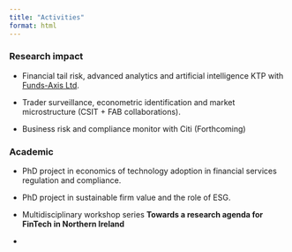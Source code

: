 ```yaml
---
title: "Activities"
format: html
---
```


### Research impact 

-   Financial tail risk, advanced analytics and artificial intelligence KTP with [Funds-Axis Ltd](Activities%20Portal%20for%20academics%20in%20QMS%20and%20beyond%20to%20co-produce%20research%20with%20industry%20partners%20in%20finance.%20Flagship%20projects:%20Rethinking%20econometrics%20for%20the%20age%20of%20AI%20implementation.%20In%20collaboration%20with%20EEECS,%20with%20places%20funded%20by%20BRCD%20monies,%20FAB%20will%20launch%20a%20postgraduate%20courses%20in%20financial%20technology%20and%20machine%20learning,%20designed%20specifically%20to%20up-skill%20and%20re-skill%20talent%20to%20help%20scale%20Northern%20Ireland%20FinTech%20capabilities.%20Financial%20tail%20risk,%20advanced%20analytics%20and%20artificial%20intelligence%20(co-produced%20research%20with%20NI%20FinTechs).%20Financial%20technologies%20and%20financial%20inclusion%20(Fully%20funded%20AHSS%20International%20PhD%20Scholar).%20Trader%20surveillance,%20econometric%20identification%20and%20market%20microstructure%20(CSIT%20+%20FAB%20collaborations)%20Funding%20opportunities%20with%20CSIT%20from%20the%20new%20Global%20Innovations%20Institutes%20route.%20Actively%20engage%20in%20corporate%20sponsorship%20and%20collaboration%20funding%20projects.%20Possibilities%20for%20sponsorship%20for%20access%20to%20expertise,%20workshops,%20and%20lab-affiliated%20graduates.%20Industry-sponsored%20research%20activities,%20including%20PhD%20co-funding%20like%20CAST.%20Establishing%20a%20sandbox%20program%20to%20cultivate%20future-ready%20graduates%20by%20transforming%20our%20courses%20into%20real-world%20sandboxes,%20bringing%20together%20students,%20academics,%20and%20industry%20to%20co-create%20solutions%20for%20contemporary%20problems.).

-   Trader surveillance, econometric identification and market microstructure (CSIT + FAB collaborations).

-   Business risk and compliance monitor with Citi (Forthcoming)

### Academic

-   PhD project in economics of technology adoption in financial services regulation and compliance.

-   PhD project in sustainable firm value and the role of ESG.

-   Multidisciplinary workshop series **Towards a research agenda for FinTech in Northern Ireland**

-   
